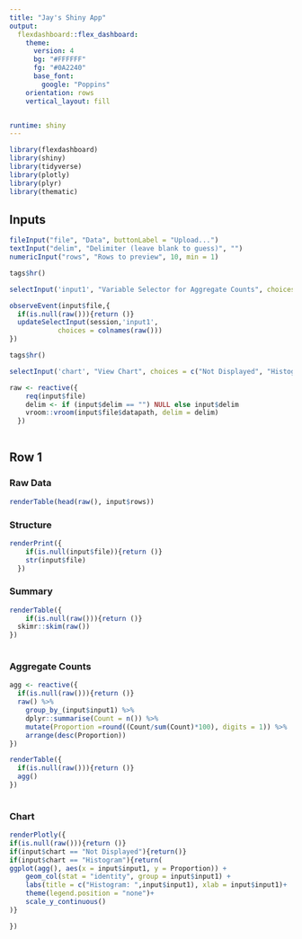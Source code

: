 ---
title: "Jay's Shiny App"
output: 
  flexdashboard::flex_dashboard:
    theme:
      version: 4
      bg: "#FFFFFF"
      fg: "#0A2240"
      base_font:
        google: "Poppins"
    orientation: rows
    vertical_layout: fill


runtime: shiny
---

```{r global, include=FALSE}
library(flexdashboard)
library(shiny)
library(tidyverse)
library(plotly)
library(plyr)
library(thematic)
```

Inputs {.sidebar}
-----------------------------------------------------------------------

```{r}

fileInput("file", "Data", buttonLabel = "Upload...")
textInput("delim", "Delimiter (leave blank to guess)", "")
numericInput("rows", "Rows to preview", 10, min = 1)

tags$hr()

selectInput('input1', "Variable Selector for Aggregate Counts", choices = NULL)

observeEvent(input$file,{
  if(is.null(raw())){return ()}
  updateSelectInput(session,'input1', 
            choices = colnames(raw()))
})

tags$hr()

selectInput('chart', "View Chart", choices = c("Not Displayed", "Histogram"), selected = NULL)

```

```{r}

raw <- reactive({
    req(input$file)
    delim <- if (input$delim == "") NULL else input$delim
    vroom::vroom(input$file$datapath, delim = delim)
  })
  

```


## Row 1 {.tabset}
### Raw Data

```{r}

renderTable(head(raw(), input$rows))


```

### Structure

```{r}

renderPrint({
    if(is.null(input$file)){return ()}
    str(input$file)
  })

```


### Summary

```{r}

renderTable({
    if(is.null(raw())){return ()}
  skimr::skim(raw())
})
  
```

### Aggregate Counts

```{r}

agg <- reactive({
  if(is.null(raw())){return ()}
  raw() %>% 
    group_by_(input$input1) %>%
    dplyr::summarise(Count = n()) %>%
    mutate(Proportion =round((Count/sum(Count)*100), digits = 1)) %>%
    arrange(desc(Proportion))
})

renderTable({
  if(is.null(raw())){return ()}
  agg()
})
  
```

### Chart

```{r}
renderPlotly({
if(is.null(raw())){return ()}
if(input$chart == "Not Displayed"){return()}
if(input$chart == "Histogram"){return(
ggplot(agg(), aes(x = input$input1, y = Proportion)) +
    geom_col(stat = "identity", group = input$input1) +
    labs(title = c("Histogram: ",input$input1), xlab = input$input1)+
    theme(legend.position = "none")+
    scale_y_continuous()
)}

})



```